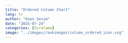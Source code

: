 ```yaml
---
title: "Ordered Column Chart"
lang: tr
author: "Kaan Sevim"
date: "2025-07-24"
categories: [Sıralama]
image: "../images/rankimages/column_ordered_icon.svg"
---
```


